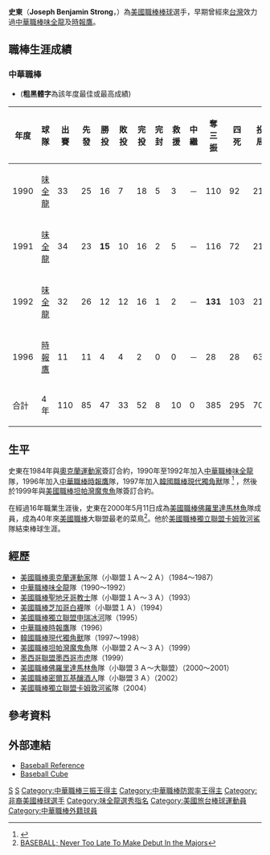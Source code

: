 {{Infobox MLB player
| image       = <!-- only free-content images are allowed for depicting living people. Non-free and "fair use" images, promo photos, etc., will be deleted - see [[WP:NONFREE|WP:NONFREE]] -->

|name=Joe Strong
|width=
|caption=
|team=
|number=
|position=投手
|birth_date={{Birth date and age|1962|9|9}}
|birth_place=[[加州|加州]][[費爾菲爾德_(加利福尼亞州)|費爾菲爾德]]
|bats=左右開弓
|throws=右
|debutdate=5月11日
|debutyear=2000年
|debutteam=[[佛羅里達馬林魚|佛羅里達馬林魚]]
|finaldate=5月5日
|finalyear=2001年
|finalteam=[[佛羅里達馬林魚|佛羅里達馬林魚]]
|stat1label=勝投-敗投
|stat1value=1-1
|stat2label=自責分
|stat2value=5.81
|stat3label=三振
|stat3value=22
|teams=<nowiki></nowiki>
'''CPBL'''
*[[味全龍|味全龍]] (1990年～1992年)
*[[時報鷹|時報鷹]] (1996年)
'''MLB'''
*[[佛羅里達馬林魚|佛羅里達馬林魚]] (2000-2001)
|awards= <nowiki></nowiki>
*[[中華職棒勝投王|中華職棒勝投王]]：1991
*[[中華職棒防禦率王|中華職棒防禦率王]]：1990
*[[中華職棒單月MVP|中華職棒單月MVP]]：1990/05
*[[中華職棒明星賽|中華職棒明星賽]]：1990、1991、1992
}}
'''史東'''（'''Joseph Benjamin Strong'''，{{bd|1963年|9月9日}}）為[[美國職棒|美國職棒]][[棒球|棒球]]選手，早期曾經來[[台灣|台灣]]效力過[[中華職棒|中華職棒]][[味全龍|味全龍]]及[[時報鷹|時報鷹]]。

==職棒生涯成績==
===中華職棒===
*('''粗黑體字'''為該年度最佳或最高成績)
{|border=1 width="800px"
|- align="center"
!年度||球隊||出賽||先發||勝投||敗投||完投||完封||救援||中繼||奪三振||四死||投球局數||責失||防禦率
|- align=center
|1990||[[味全龍|味全龍]]||33||25||16||7||18||5||3||－||110||92||216.0||46||'''1.92'''
|- align=center
|1991||[[味全龍|味全龍]]||34||23||'''15'''||10||16||2||5||－||116||72||211.1||63||2.68
|- align=center
|1992||[[味全龍|味全龍]]||32||26||12||12||16||1||2||－||'''131'''||103||217.1||76||3.15
|- align=center
|1996||[[時報鷹|時報鷹]]||11||11||4||4||2||0||0||－||28||28||63.0||28||4.00
|- align=center style="color:black; background-color:red"
|合計||4年||110||85||47||33||52||8||10||0||385||295||707.2||213||2.71
|}

==生平==
史東在1984年與[[奧克蘭運動家|奧克蘭運動家]]簽訂合約，1990年至1992年加入[[中華職棒|中華職棒]][[味全龍|味全龍]]隊，1996年加入[[中華職棒|中華職棒]][[時報鷹|時報鷹]]隊，1997年加入[[韓國職棒|韓國職棒]][[現代獨角獸|現代獨角獸]]隊 
<ref>{{Cite web |url=http://books.google.com/books?id=R_R197maXZQC&pg=PA216&lpg=PA216&dq=Joe+Strong+Korean+Baseball+Organization&source=bl&ots=7MRUeTewdq&sig=YKoFfLFBPsl9M0yOkqJF0NaJeHE&hl=en&ei=imysSZj9Bo-Etgein6mBBg&sa=X&oi=book_result&resnum=10&ct=result#PPA216,M1 |title=Leagues of Their Own |accessdate=2012-04-16 |archive-date=2014-12-06 |archive-url=https://web.archive.org/web/20141206222449/http://books.google.com/books?id=R_R197maXZQC&pg=PA216&lpg=PA216&dq=Joe+Strong+Korean+Baseball+Organization&source=bl&ots=7MRUeTewdq&sig=YKoFfLFBPsl9M0yOkqJF0NaJeHE&hl=en&ei=imysSZj9Bo-Etgein6mBBg&sa=X&oi=book_result&resnum=10&ct=result#PPA216,M1 |dead-url=no }}</ref> ，然後於1999年與[[美國職棒|美國職棒]][[坦帕灣魔鬼魚|坦帕灣魔鬼魚]]隊簽訂合約。

在經過16年職業生涯後，史東在2000年5月11日成為[[美國職棒|美國職棒]][[佛羅里達馬林魚|佛羅里達馬林魚]]隊成員，成為40年來[[美國職棒|美國職棒]]大聯盟最老的菜鳥<ref>[http://query.nytimes.com/gst/fullpage.html?res=9C0DE6DB123BF930A25756C0A9669C8B63&partner=rssnyt&emc=rss BASEBALL; Never Too Late To Make Debut In the Majors]</ref>。他於[[美國職棒|美國職棒]][[獨立聯盟|獨立聯盟]][[卡姆敦河鯊|卡姆敦河鯊]]隊結束棒球生涯。

==經歷==
*[[美國職棒|美國職棒]][[奧克蘭運動家|奧克蘭運動家]]隊（小聯盟１Ａ～２Ａ）（1984～1987）
*[[中華職棒|中華職棒]][[味全龍|味全龍]]隊（1990～1992）
*[[美國職棒|美國職棒]][[聖地牙哥教士|聖地牙哥教士]]隊（小聯盟１Ａ～３Ａ）（1993）
*[[美國職棒|美國職棒]][[芝加哥白襪|芝加哥白襪]]隊（小聯盟１Ａ）（1994）
*[[美國職棒|美國職棒]][[獨立聯盟|獨立聯盟]][[申瑞冰河|申瑞冰河]]隊（1995）
*[[中華職棒|中華職棒]][[時報鷹|時報鷹]]隊（1996）
*[[韓國職棒|韓國職棒]][[現代獨角獸|現代獨角獸]]隊（1997～1998）
*[[美國職棒|美國職棒]][[坦帕灣魔鬼魚|坦帕灣魔鬼魚]]隊（小聯盟２Ａ～３Ａ）（1999）
*[[墨西哥聯盟|墨西哥聯盟]][[墨西哥市虎|墨西哥市虎]]隊（1999）
*[[美國職棒|美國職棒]][[佛羅里達馬林魚|佛羅里達馬林魚]]隊（小聯盟３Ａ～大聯盟）（2000～2001）
*[[美國職棒|美國職棒]][[密爾瓦基釀酒人|密爾瓦基釀酒人]]隊（小聯盟３Ａ）（2002）
*[[美國職棒|美國職棒]][[獨立聯盟|獨立聯盟]][[卡姆敦河鯊|卡姆敦河鯊]]隊（2004）

==參考資料==
{{reflist}}

==外部連結==
*[http://www.baseball-reference.com/s/stronjo01.shtml Baseball Reference]{{Wayback|url=http://www.baseball-reference.com/s/stronjo01.shtml |date=20080906094732 }}
*[http://www.thebaseballcube.com/players/S/Joe-Strong.shtml Baseball Cube]{{Wayback|url=http://www.thebaseballcube.com/players/S/Joe-Strong.shtml |date=20100722091958 }}

{{start box}}
{{s-before|[[黃平洋|黃平洋]]}}
{{s-title|[[味全龍開幕戰先發投手|味全龍開幕戰先發投手]]|1991年}}
{{s-after|[[黃平洋|黃平洋]]}}
{{end box}}

{{台灣棒球維基館}}
{{味全龍1990年中華職棒總冠軍}}
[[Category:味全龍隊球員|S]]
[[Category:時報鷹隊球員|S]]
[[Category:中華職棒三振王得主|Category:中華職棒三振王得主]]
[[Category:中華職棒防禦率王得主|Category:中華職棒防禦率王得主]]
[[Category:非裔美國棒球選手|Category:非裔美國棒球選手]]
[[Category:味全龍選秀指名|Category:味全龍選秀指名]]
[[Category:美國旅台棒球運動員|Category:美國旅台棒球運動員]]
[[Category:中華職棒外籍球員|Category:中華職棒外籍球員]]